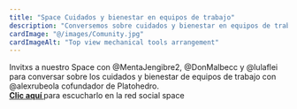 ```yaml
---
title: "Space Cuidados y bienestar en equipos de trabajo"
description: "Conversemos sobre cuidados y bienestar en equipos de trabajo."
cardImage: "@/images/Comunity.jpg"
cardImageAlt: "Top view mechanical tools arrangement"
---
```


<div>
Invitxs a nuestro Space con @MentaJengibre2, @DonMalbecc y @lulaflei para conversar sobre los cuidados y bienestar de equipos de trabajo con @alexrubeola cofundador de Platohedro.  
</div>
<div>
<a href="https://x.com/platohedro/status/1800491930335469645" target="_blank"><b>Clic aquí </b></a>para escucharlo en la red social space 
</div>
